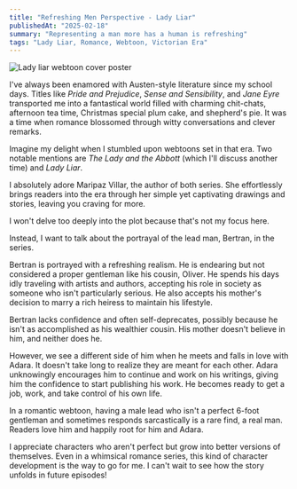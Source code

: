 ```yaml
---
title: "Refreshing Men Perspective - Lady Liar"
publishedAt: "2025-02-18"
summary: "Representing a man more has a human is refreshing"
tags: "Lady Liar, Romance, Webtoon, Victorian Era"
---
```


<Image
  src="/photos/lady-liar.jpg"
  alt="Lady liar webtoon cover poster"
  width={640}
  height={500}
/>

I've always been enamored with Austen-style literature since my school days. Titles like _Pride and Prejudice_, _Sense and Sensibility_, and _Jane Eyre_ transported me into a fantastical world filled with charming chit-chats, afternoon tea time, Christmas special plum cake, and shepherd's pie. It was a time when romance blossomed through witty conversations and clever remarks.

Imagine my delight when I stumbled upon webtoons set in that era. Two notable mentions are _The Lady and the Abbott_ (which I'll discuss another time) and _Lady Liar_.

I absolutely adore Maripaz Villar, the author of both series. She effortlessly brings readers into the era through her simple yet captivating drawings and stories, leaving you craving for more.

I won't delve too deeply into the plot because that's not my focus here.

Instead, I want to talk about the portrayal of the lead man, Bertran, in the series.

Bertran is portrayed with a refreshing realism. He is endearing but not considered a proper gentleman like his cousin, Oliver. He spends his days idly traveling with artists and authors, accepting his role in society as someone who isn't particularly serious. He also accepts his mother's decision to marry a rich heiress to maintain his lifestyle.

Bertran lacks confidence and often self-deprecates, possibly because he isn't as accomplished as his wealthier cousin. His mother doesn't believe in him, and neither does he.

However, we see a different side of him when he meets and falls in love with Adara. It doesn't take long to realize they are meant for each other. Adara unknowingly encourages him to continue and work on his writings, giving him the confidence to start publishing his work. He becomes ready to get a job, work, and take control of his own life.

In a romantic webtoon, having a male lead who isn't a perfect 6-foot gentleman and sometimes responds sarcastically is a rare find, a real man. Readers love him and happily root for him and Adara.

I appreciate characters who aren't perfect but grow into better versions of themselves. Even in a whimsical romance series, this kind of character development is the way to go for me. I can't wait to see how the story unfolds in future episodes!
